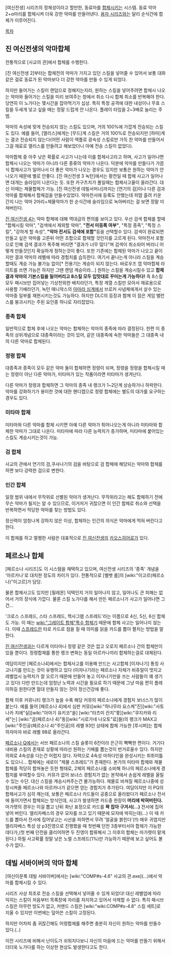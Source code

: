 [여신전생] 시리즈의 정체성이라고 할만한, 동료마를 [[합체]]시키는 시스템.
동료 악마 2+α마리를 합체시켜 더욱 강한 악마를 만들어낸다.  [[용자 시리즈]]와는 달리 순식간에 합체가 이루어진다.

[[목차]]
== 진 여신전생의 악마합체 ==
전통적으로 [사교의 관]에서 합체를 수행한다.

[진 여신전생 2]부터는 합체전의 악마가 가지고 있던 스킬을 넣어줄 수 있어서 보통 대화 같은 걸로 동료가 된 악마보다 더 강한 악마를 만들 수 있게 되었다.

하지만 들어가는 스킬이 랜덤으로 정해지는지라, 원하는 스킬을 넣어주려면 합체시 나오는 악마와 들어가는 스킬을 미리 보여주는 창에서 취소 다시 합체 취소를 반복해야 한다. 당연히 이 노가다는 몇시간을 잡아먹기가 십상. 특히 특정 공격에 대한 내성이나 무효 스킬을 두세개 넣고 싶을 때는 정말 드럽게 안 나온다. 플레이 타임을 2~3배로 늘리는 주범.  

악마의 속성에 맞게 전승되지 않는 스킬도 있으며, 거의 100%에 가깝게 전승되는 스킬도 있다. 예를 들어, [앨리스]에게는 [무드]계 스킬은 거의 100%로 전승되지만 [하마]계는 결코 전승되지 않는다(어떤 사람이 액플로 광속성 스킬로만 가득 찬 악마를 만들어서 그걸 재료로 앨리스를 만들려고 해보았더니 아예 전승 스킬이 없었다).

악마합체 중 아주 낮은 확률로 사고가 나는데 이를 합체사고라고 하며, 사고가 일어나면 합체시 나오는 악마가 아니라 다른 종류의 악마가 나온다. 덕분에 악마를 만들다가 가끔식 합체사고가 일어나서 더 좋은 악마가 나오는 경우도 있지만 보통은 원하는 악마가 안 나오기 때문에 별로 안좋다.
[진 여신전생 3 녹턴]에서는 황천일 때 합체 사고가 일어나면 대개는 슬라임이 나온다는 듯.
또한 카구츠치가 풀일때는 합체사고율이 올라간다. 대신 이때는 제물합체가 가능. 
[진 여신전생 데빌서머너]까지는 [연기의 검]이나 다른 검과 악마를 합체해서 합체검을 만들수있었다. 악마전서에 등록도 안했는데 피땀 흘려 키운 간지 나는 악마 2마리+제물악마가 한 순식간에 슬라임으로 녹아버리는 걸 보면 정말 미쳐버린다.

[[진 여신전생 4]]는 악마 합체에 대해 역대급의 편의를 보이고 있다. 우선 검색 합체를 할때 "합체시킬 악마", "검색에서 제외할 악마", '''"전서 미등록 여부"''', "특정 종족", "특정 스킬", "강하게 할 속성", '''"악마 전서도 검색에 포함"'''등을 선택할수 있다. 검색이 완료되면 만들고 싶은 악마를 고른뒤 어떤 조합으로 합체할 것인지를 고르게 된다. 악마전서 포함으로 인해 검색 결과가 폭주해 버리면 "결과가 너무 많다"며 검색이 취소되어 버리니 어떻게 만들것인지 확실하게 정하는것이 좋다. 또한 기존에는 합체된 악마가 나오고 끝이지만 결과 악마의 레벨에 따라 경험치를 습득한다.
여기서 끝나는게 아니라 스킬을 계승할때도 계승 가능 불가능 없이[* 전용기는 계승이 되지 않는다. 바로우즈 앱 악마합체 라이트를 쓰면 가능은 하지만 그땐 랜덤 계승이라...] 원하는 스킬을 계승시킬수 있고 '''합체 결과 악마의 기본스킬을 밀어버리고 8스킬 모두 입맛대로 꾸미는게 가능하다!''' 즉 8스킬 모두 패시브만 집어넣는 기상천외한 배치라던가, 특정 계열 스킬만 모아서 재료용으로 사용할 기배라던가, 녹턴 매니악스의 [[아마라 심계]]에서 브로커 사념체에게서 살수 있는 악마중 일부를 재현시키는것도 가능하다. 하지만 DLC의 등장과 함께 이 점은 게임 밸런스를 붕괴시키는 주된 요인중 하나로 자리잡았다.

=== 종족 합체 ===
일반적으로 합체 후에 나오는 악마는 합체하는 악마의 종족에 따라 결정된다. 한편 이 종족의 상위개념으로 대종족이라는 것이 있어, 같은 대종족에 속한 악마들은 그 대종족 내의 다른 악마로 합체된다.
=== 정령 합체 ===
대종족과 종족이 모두 같은 악마 둘이 합체하면 정령이 되며, 정령을 정령을 합체시킬 때는 정령이 아닌 다른 악마가, 미타마가 있는 작품이라면 미타마가 생겨난다.

다른 악마가 정령과 합체하면 그 악마의 종족 내 랭크가 1~2단계 상승하거나 하락한다. 악마를 강화하기가 용이한 것에 대한 핸디캡으로 정령 합체에는 별도의 대가를 요구하는 경우도 있다.
=== 미타마 합체 ===
미타마와 다른 악마를 합체 시키면 아예 다른 악마가 튀어나오는게 아니라 미타마와 합체한 악마가 그대로 나온다. 미타마에 따라 다른 능력치가 증가하며, 미타마에 붙어있는 스킬도 계승시키는것이 가능.
=== 검 합체 ===
사교의 관에서 연기의 검,쿠사나기의 검을 바탕으로 검 합체에 해당되는 악마와 합체를 하면 보다 강력한 검으로 변한다. 
=== 인간 합체 ===
일정 범위 내에서 무작위로 선별된 악마가 생겨난다. 무작위라고는 해도 합체하기 전에 무슨 악마가 될지는 알 수 있으므로, 이거저거 귀찮으면 이 인간 합체로 취소와 선택을 반복하면서 적당한 악마를 찾는 방법도 있다.

정신력이 엄청나게 강하지 않은 이상, 합체하는 인간의 의식은 악마에게 먹혀 버린다고 한다.

이 합체를 하고 멀쩡한 사람은 대표적으로 [[진 여신전생]]의 [[카오스히어로]]가 있다.

== 페르소나 합체 ==
[페르소나 시리즈]도 이 시스템을 채택하고 있으며, 여신전생 시리즈의 '종족' 개념을 '아르카나'로 대치한 정도의 차이가 있다. 전통적으로 [벨벳 룸]의 [wiki:"이고르(페르소나)"이고르]가 담당.

물론 합체사고도 있지만 [필레몬] 덕택인지 거의 일어나지 않고, 일어나도 큰 피해는 없어서 거의 장식에 가깝다. 물론 스킬 노가다를 해서 만든 페르소나가 사고가 일어나면 그건...

'크로스 스프레드, 스타 스프레드, 헥사그램 스프레드'라는 이름으로 4신, 5신, 6신 합체도 가능. 이 때는 [[wiki:"그레이트 합체"특수 합체]]기 때문에 합체 사고는 일어나지 않는다. 이때 [[스프레드]]란 타로 카드로 점을 칠 때 의미를 읽을 카드를 뽑아 펼치는 방법을 말한다.

[[진 여신전생]]과는 다르게 미타마나 정령 같은 것은 없고 오로지 페르소나 간의 합체만이 있을 뿐이다. 정령합체를 통한 랭크 변화는 동일 아르카나끼리 합체하는걸로 대체된다.

여담이지만 [페르소나4]에서는 합체사고를 이용해 만드는 사고합체 [이자나기] 통칭 사고나기를 만드는 것이 유행하고 있다
(이자나기라는 페르소나 자체가 비쥬얼이 멋지고 레벨업시 능력치가 잘 오르기 때문에 만들어 놓고 이자나기만을 쓰는 사람들이 꽤 생기고 있다)
다만 만드는데 엄청난 노력과 시간을 필요로 하기 때문에 그냥 마음 편히 플레이하길 원한다면 절대 만들지 않는 것이 정신건강에 좋다.

합체 이후 커뮤니티 랭크가 높을 수록 해당 커뮤의 페르소나에게 경험치 보너스가 많이 붙는다. 예를 들어 [페르소나 4]에서 심판 커뮤([wiki:"하나무라 요스케"진][wiki:"사토나카 치에"실][wiki:"아마기 유키코"을] [wiki:"타츠미 칸지"쫓][wiki:"쿠지카와 리세"는] [wiki:"곰(페르소나 4)"동][wiki:"시로가네 나오토"료]들)의 랭크가 MAX고 [wiki:"주인공(페르소나 4)"주인공]의 레벨 93인 상태에 합체 가능한 [루시퍼]는 합체하자마자 바로 레벨 98로 올라간다.


[[페르소나 Q]]에서는 서브 페르소나의 스킬 슬롯이 6칸이라 은근히 빡빡한 편이다. 거기다 내비용 스킬의 존재로 상황에 따라선 원하는 기배를 뽑는것이 번거로울수 있다. 하지만 의외로 4속성을 다는건 어렵지 않다. 자력으로 4속성 마하다인을 완성시키는 취취미틀도 있으니...
합체에는 새로이 "제물 스프레드"가 존재한다. 본가의 미타마 합체와 제물 합체를 적당히 합쳐놓은 듯한 형태로, 2체의 페르소나를 소비해 하나의 페르소나에게 경험치를 부여할수 있다. 커뮤가 없어 보너스 경험치가 없는 본작에서 손쉽게 레벨을 올릴수 있는 수단. 대신 스킬을 계승시켜주는건 불가능하다. 제물로 바쳐질 페르소나중에 성장시켜줄 페르소나와 아르카나가 같으면 얻는 경험치가 추가된다.
여담이지만 이 PQ의 합체사고가 심히 깨는데, 보통은 페르소나 카드들이 공중으로 올라왔다가 페르소나 전서에 들어가면서 합체되는 방식인데, 사고가 발생하면 카드중 한장이 '''머리에 박혀버린다.''' 마가렛의 경우는 이걸 뽑고 난뒤 화난 표정으로 카드를 '''꽉 잡아 구겨서(...)''' 전서에 집어넣어 버린다. 엘리자베스의 경우 모자를 쓰고 있기 때문에 모자에 박히는데(...) 이 때 카드를 뽑아서 전서에 집어넣고는 시선을 피하면서 무려 '얼굴을 붉힌다'(!!) 매우 귀엽지만 엘리자베스 특성 상 p3진영으로 진행했을 때 첫번째 던전 3층부터서야 합체가 가능한 데다가,(첫 번째 던전을 클리어하면 두 진영이 합류해서 그 이후의 합체는 마가렛이 맡게 된다.) 하필 사고확률 정말 낮은 노멀 스프레드(1%)만 가능하기 때문에 보고 싶어도 볼 수가 없다..
== 데빌 서바이버의 악마 합체 ==
[여신이문록 데빌 서바이버]에서는 [wiki:"COMP#s-4.6" 사교의 관.exe](...)에서 악마를 합체시킬 수 있다.

시리즈 사상 최초로 전승 스킬을 선택해서 넣어줄 수 있게 되었다! 대신 레벨업에 따라 익히는 스킬이 처음부터 목록창에 자리를 차지하고 있어서 삭제할 수 없다. 특히 패시브 스킬은 아무런 방도가 없고, 커맨드 스킬은 [wiki:"wiki:COMP#s-4.8" 스킬 세트]로 지울 수 있지만 이번에는 덮어쓴 스킬이 고정된다.

하지만 어차피 좀 귀찮긴해도 어령합체를 해주면 충분히 자신이 원하는 악마를 만들수 있다.(..)

이전 시리즈에 비해서 난이도가 쉬워지다보니 자신의 마음에 드는 악마를 만들기 위해서 더더욱 노가다를 하는 이상한 현상도 발생한다고도 한다.
